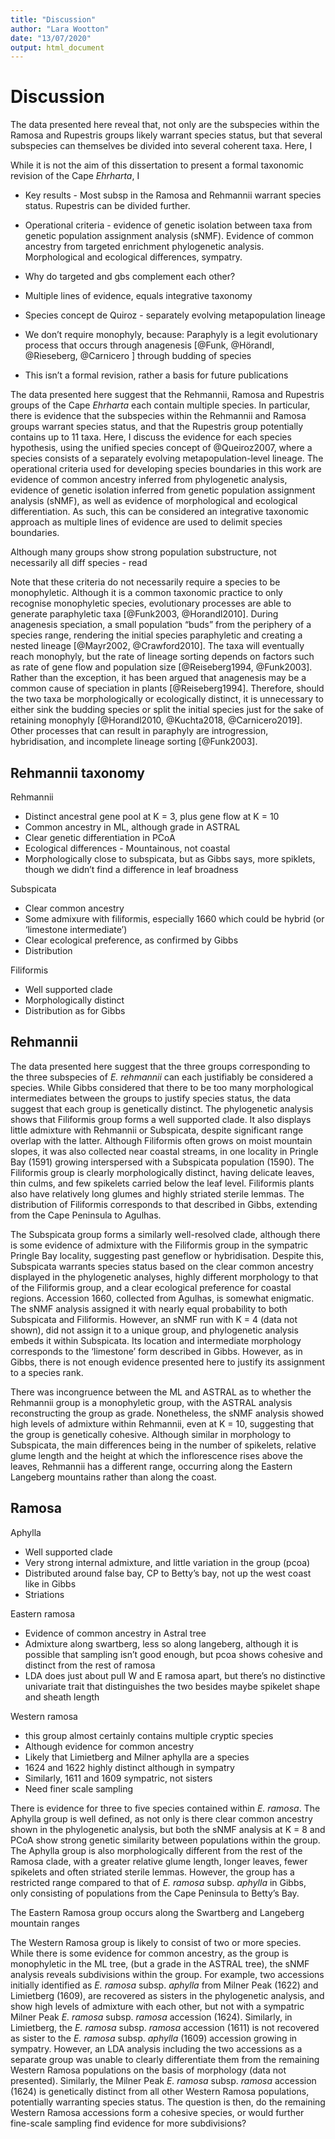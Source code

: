 ```yaml
---
title: "Discussion"
author: "Lara Wootton"
date: "13/07/2020"
output: html_document
---
```




# Discussion



The data presented here reveal that, not only are the subspecies within the Ramosa and Rupestris groups likely warrant species status, but that several subspecies can themselves be divided into several coherent taxa. Here, I  

While it is not the aim of this dissertation to present a formal taxonomic revision of the Cape _Ehrharta_, I

- Key results - Most subsp in the Ramosa and Rehmannii warrant species status. Rupestris can be divided further.

- Operational criteria - evidence of genetic isolation between taxa from genetic population assignment analysis (sNMF). Evidence of common ancestry from targeted enrichment phylogenetic analysis. Morphological and ecological differences, sympatry.
- Why do targeted and gbs complement each other?
- Multiple lines of evidence, equals integrative taxonomy
- Species concept de Quiroz - separately evolving metapopulation lineage
- We don't require monophyly, because: Paraphyly is a legit evolutionary process that occurs through anagenesis [@Funk, @Hörandl, @Rieseberg, @Carnicero ] through budding of species
- This isn't a formal revision, rather a basis for future publications

The data presented here suggest that the Rehmannii, Ramosa and Rupestris groups of the Cape _Ehrharta_ each contain multiple species. In particular, there is evidence that the subspecies within the Rehmannii and Ramosa groups warrant species status, and that the Rupestris group potentially contains up to 11 taxa. Here, I discuss the evidence for each species hypothesis, using the unified species concept of @Queiroz2007, where a species consists of a separately evolving metapopulation-level lineage.  The operational criteria used for developing species boundaries in this work are evidence of common ancestry inferred from phylogenetic analysis, evidence of genetic isolation inferred from genetic population assignment analysis (sNMF), as well as evidence of morphological and ecological differentiation. As such, this can be considered an integrative taxonomic approach as multiple lines of evidence are used to delimit species boundaries. 



Although many groups show strong population substructure, not necessarily all diff species - read

Note that these criteria do not necessarily require a species to be monophyletic. Although it is a common taxonomic practice to only recognise monophyletic species, evolutionary processes are able to generate paraphyletic taxa [@Funk2003, @Horandl2010]. During anagenesis speciation, a small population "buds" from the periphery of a species range, rendering the initial species paraphyletic and creating a nested lineage [@Mayr2002, @Crawford2010]. The taxa will eventually reach monophyly, but the rate of lineage sorting depends on factors such as rate of gene flow and population size [@Reiseberg1994, @Funk2003]. Rather than the exception, it has been argued that anagenesis may be a common cause of speciation in plants [@Reiseberg1994]. Therefore, should the two taxa be morphologically or ecologically distinct, it is unnecessary to either sink the budding species or split the initial species just for the sake of retaining monophyly [@Horandl2010, @Kuchta2018, @Carnicero2019]. Other processes that can result in paraphyly are introgression, hybridisation, and incomplete lineage sorting [@Funk2003].



## Rehmannii taxonomy



Rehmannii



- Distinct ancestral gene pool at K = 3, plus gene flow at K = 10
- Common ancestry in ML, although grade in ASTRAL
- Clear genetic differentiation in PCoA
- Ecological differences  - Mountainous, not coastal
- Morphologically close to subspicata, but as Gibbs says, more spiklets, though we didn't find a difference in leaf broadness



Subspicata

- Clear common ancestry
- Some admixure with filiformis, especially 1660 which could be hybrid (or 'limestone intermediate')
- Clear ecological preference, as confirmed by Gibbs
- Distribution



Filiformis

- Well supported clade
- Morphologically distinct
- Distribution as for Gibbs



## Rehmannii 



The data presented here suggest that the three groups corresponding to the three subspecies of _E. rehmannii_ can each justifiably be considered a species. While Gibbs considered that there to be too many morphological intermediates between the groups to justify species status, the data suggest that each group is genetically distinct. The phylogenetic analysis shows that Filiformis group forms a well supported clade. It also displays little admixture with Rehmannii or Subspicata, despite significant range overlap with the latter. Although Filiformis often grows on moist mountain slopes, it was also collected near coastal streams, in one locality in Pringle Bay (1591) growing interspersed with a Subspicata population (1590). The Filiformis group is clearly morphologically distinct, having delicate leaves, thin culms, and few spikelets carried below the leaf level. Filiformis plants also have relatively long glumes and highly striated sterile lemmas. The distribution of Filiformis corresponds to that described in Gibbs, extending from the Cape Peninsula to Agulhas. 

The Subspicata group forms a similarly well-resolved clade, although there is some evidence of admixture with the Filiformis group in the sympatric Pringle Bay locality, suggesting past geneflow or hybridisation. Despite this, Subspicata warrants species status based on the clear common ancestry displayed in the phylogenetic analyses, highly different morphology to that of the Filiformis group, and a clear ecological preference for coastal regions. Accession 1660, collected from Agulhas, is somewhat enigmatic. The sNMF analysis assigned it with nearly equal probability to both Subspicata and Filiformis. However, an sNMF run with K = 4 (data not shown), did not assign it to a unique group, and phylogenetic analysis embeds it within Subspicata. Its location and intermediate morphology corresponds to the 'limestone' form described in Gibbs. However, as in Gibbs, there is not enough evidence presented here to justify its assignment to a species rank.

There was incongruence between the ML and ASTRAL as to whether the Rehmannii group is a monophyletic group, with the ASTRAL analysis reconstructing the group as grade. Nonetheless, the sNMF analysis showed high levels of admixture within Rehmannii, even at K = 10, suggesting that the group is genetically cohesive. Although similar in morphology to Subspicata, the main differences being in the number of spikelets, relative glume length and the height at which the inflorescence rises above the leaves, Rehmannii has a different range, occurring along the Eastern Langeberg mountains rather than along the coast.    



## Ramosa



Aphylla



- Well supported clade
- Very strong internal admixture, and little variation in the group (pcoa)
- Distributed around false bay, CP to Betty's bay, not up the west coast like in Gibbs
- Striations

Eastern ramosa



- Evidence of common ancestry in Astral tree
- Admixture along swartberg, less so along langeberg, although it is possible that sampling isn't good enough, but pcoa shows cohesive and distinct from the rest of ramosa
- LDA does just about pull W and E ramosa apart, but there's no distinctive univariate trait that distinguishes the two besides maybe spikelet shape and sheath length

Western ramosa

- this group almost certainly contains multiple cryptic species
- Although evidence for common ancestry
- Likely that Limietberg and Milner aphylla are a species
- 1624 and 1622 highly distinct although in sympatry
- Similarly, 1611 and 1609 sympatric, not sisters
- Need finer scale sampling

There is evidence for three to five species contained within _E. ramosa_. The Aphylla group is well defined, as not only is there clear common ancestry shown in the phylogenetic analysis, but both the sNMF analysis at K = 8 and PCoA show strong genetic similarity between populations within the group. The Aphylla group is also morphologically different from the rest of the Ramosa clade, with a greater relative glume length, longer leaves, fewer spikelets and often striated sterile lemmas. However, the group has a restricted range compared to that of _E. ramosa_ subsp. _aphylla_ in Gibbs, only consisting of populations from the Cape Peninsula to Betty's Bay.

The Eastern Ramosa group occurs along the Swartberg and Langeberg mountain ranges



The Western Ramosa group is likely to consist of two or more species. While there is some evidence for common ancestry, as the group is monophyletic in the ML tree, (but a grade in the ASTRAL tree), the sNMF analysis reveals subdivisions within the group. For example, two accessions initially identified as *E. ramosa* subsp. *aphylla* from Milner Peak (1622) and Limietberg (1609), are recovered as sisters in the phylogenetic analysis, and show high levels of admixture with each other, but not with a sympatric Milner Peak *E. ramosa* subsp. *ramosa* accession (1624). Similarly, in Limietberg, the *E. ramosa* subsp. *ramosa* accession (1611) is not recovered as sister to the *E. ramosa* subsp. *aphylla* (1609) accession growing in sympatry. However, an LDA analysis including the two accessions as a separate group was unable to clearly differentiate them from the remaining Western Ramosa populations on the basis of morphology (data not presented). Similarly, the Milner Peak *E. ramosa* subsp. *ramosa* accession (1624) is genetically distinct from all other Western Ramosa populations, potentially warranting species status. The question is then, do the remaining Western Ramosa accessions form a cohesive species, or would further fine-scale sampling find evidence for more subdivisions? 

